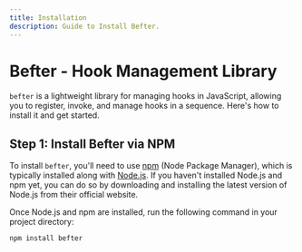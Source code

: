 ```yaml
---
title: Installation
description: Guide to Install Befter.
---
```

# Befter - Hook Management Library

`befter` is a lightweight library for managing hooks in JavaScript, allowing you to register, invoke, and manage hooks in a sequence. Here's how to install it and get started.

## Step 1: Install Befter via NPM

To install `befter`, you'll need to use [npm](https://www.npmjs.com/) (Node Package Manager), which is typically installed along with [Node.js](https://nodejs.org/). If you haven't installed Node.js and npm yet, you can do so by downloading and installing the latest version of Node.js from their official website.

Once Node.js and npm are installed, run the following command in your project directory:

```bash
npm install befter
```

